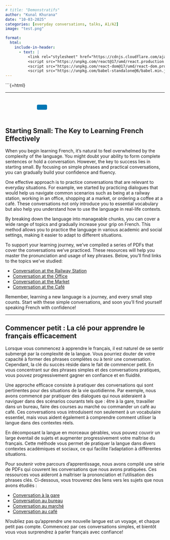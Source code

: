 ```yaml
---
# title: "Demonstratifs"
author: "Kunal Khurana"
date: "10-03-2025"
categories: [everyday conversations, talks, A1/A2]
image: "test.png"

format:
  html:
    include-in-header:
      - text: |
          <link rel="stylesheet" href="https://cdnjs.cloudflare.com/ajax/libs/font-awesome/6.0.0/css/all.min.css">
          <script src="https://unpkg.com/react@17/umd/react.production.min.js"></script>
          <script src="https://unpkg.com/react-dom@17/umd/react-dom.production.min.js"></script>
          <script src="https://unpkg.com/babel-standalone@6/babel.min.js"></script>
---
```


\`\`\`{=html}

::: {#react-root}
:::

```{=html}
<script type="text/babel">


const ProfilePage = () => {

  const { useState,useEffect } = React;



const refreshToken = async () => {
  const storedRefreshToken = localStorage.getItem("refreshToken");

  if (!storedRefreshToken) {
    window.location.href = "/login.html";
    return null;
  }

  try {
    const response = await fetch("https://frenchwithkunal-cdf6ea3f88ce.herokuapp.com/api/v1/auth/refresh-token", {
      method: "POST",
      headers: {
        "Content-Type": "application/json",
      },
      body: JSON.stringify({ refreshToken: storedRefreshToken }),
    });


    if (!response.ok) {
      localStorage.removeItem("accessToken");
      localStorage.removeItem("refreshToken");
      window.location.href = "/login.html";
      return null;
    }

    const data = await response.json();
    localStorage.setItem("accessToken", data.accessToken);
    return data.accessToken;
  } catch (error) {
    localStorage.removeItem("accessToken");
    localStorage.removeItem("refreshToken");
    window.location.href = "/login.html";
    return null;
  }
};



const fetchWithAuth = async (url, options = {}) => {
  let accessToken = localStorage.getItem("accessToken");

  options.headers = {
    ...options.headers,
    Authorization: `Bearer ${accessToken}`,
    "Content-Type": "application/json",
  };

  let response = await fetch(url, options);

  if (response.status === 401) {
    console.log("Access token expired, attempting to refresh...");

    // Refresh token
    accessToken = await refreshToken();

    if (!accessToken) return null;

    options.headers.Authorization = `Bearer ${accessToken}`;
    response = await fetch(url, options);
  }

  return response.json();
};



  useEffect(() => {
    const storedToken = localStorage.getItem('accessToken');

    if(!storedToken){
        showNoAccessMessage();
      }
    if (storedToken) {
      const fetchData = async()=>{
      const data = await fetchWithAuth("https://frenchwithkunal-cdf6ea3f88ce.herokuapp.com/api/v1/auth/me", {
      method: "POST",
    });

    if (data.data.hasAccess) {
      console.log(data);
   
    } else {
         showNoAccessMessage();
    }

      }
fetchData();


    }

  }, []);



function showNoAccessMessage() {
      const noAccessMessage = `
        <div style="text-align: center; padding: 20px;">
          <h2>You don't have access to this page.</h2>
          <p>Please <a href="https://frenchwithkunal.ca/payment.html">subscribe</a> to gain access.</p>
        </div>
      `;
      document.body.innerHTML = noAccessMessage;
    }


  return (
    <div></div>
  );
};

ReactDOM.render(
  <ProfilePage />,
  document.getElementById('react-root')
);
</script>
```

------------------------------------------------------------------------

::: {style="text-align: left; padding: 10px;"}
<a href="mailto:info@frenchwithkunal.ca" target="_blank" style="margin: 0 10px; color: #000;"><i class="fas fa-envelope fa-lg"></i></a> <a href="https://www.instagram.com/kunal.khurana7" target="_blank" style="margin: 0 10px; color: #E1306C;"><i class="fab fa-instagram fa-lg"></i></a> <a href="https://frenchwithkunal.ca" target="_blank" style="margin: 0 10px; color: #0077b5;"><i class="fas fa-globe fa-lg"></i></a> <a href="https://whatsapp.com/channel/0029Vb57n2e7dmegpjYpyi3V" target="_blank" style="margin: 0 10px; color: #25D366;"><i class="fab fa-whatsapp fa-lg"></i></a> <button onclick="copyLink()" style="background-color: #0077b5; color: white; padding: 8px 16px; border: none; border-radius: 4px; cursor: pointer; margin-left: 10px;"> <i class="fas fa-copy"></i> </button> [Link copied!]{#copy-message style="margin-left: 10px; color: green; display: none;"}
:::

::: {.content-visible when-profile="english"}

# Starting Small: The Key to Learning French Effectively

When you begin learning French, it’s natural to feel overwhelmed by the complexity of the language. You might doubt your ability to form complete sentences or hold a conversation. However, the key to success lies in starting small. By focusing on simple phrases and practical conversations, you can gradually build your confidence and fluency.

One effective approach is to practice conversations that are relevant to everyday situations. For example, we started by practicing dialogues that would help us navigate common scenarios such as being at a railway station, working in an office, shopping at a market, or ordering a coffee at a café. These conversations not only introduce you to essential vocabulary but also help you understand how to use the language in real-life contexts.

By breaking down the language into manageable chunks, you can cover a wide range of topics and gradually increase your grip on French. This method allows you to practice the language in various academic and social settings, making it easier to adapt to different situations.

To support your learning journey, we’ve compiled a series of PDFs that cover the conversations we’ve practiced. These resources will help you master the pronunciation and usage of key phrases. Below, you’ll find links to the topics we’ve studied:

- [Conversation at the Railway Station](#)
- [Conversation at the Office](#)
- [Conversation at the Market](#)
- [Conversation at the Café](#)

Remember, learning a new language is a journey, and every small step counts. Start with these simple conversations, and soon you’ll find yourself speaking French with confidence!

---

:::

::: {.content-visible when-profile="french"}

# Commencer petit : La clé pour apprendre le français efficacement

Lorsque vous commencez à apprendre le français, il est naturel de se sentir submergé par la complexité de la langue. Vous pourriez douter de votre capacité à former des phrases complètes ou à tenir une conversation. Cependant, la clé du succès réside dans le fait de commencer petit. En vous concentrant sur des phrases simples et des conversations pratiques, vous pouvez progressivement gagner en confiance et en fluidité.

Une approche efficace consiste à pratiquer des conversations qui sont pertinentes pour des situations de la vie quotidienne. Par exemple, nous avons commencé par pratiquer des dialogues qui nous aideraient à naviguer dans des scénarios courants tels que : être à la gare, travailler dans un bureau, faire des courses au marché ou commander un café au café. Ces conversations vous introduisent non seulement à un vocabulaire essentiel, mais vous aident également à comprendre comment utiliser la langue dans des contextes réels.

En décomposant la langue en morceaux gérables, vous pouvez couvrir un large éventail de sujets et augmenter progressivement votre maîtrise du français. Cette méthode vous permet de pratiquer la langue dans divers contextes académiques et sociaux, ce qui facilite l’adaptation à différentes situations.

Pour soutenir votre parcours d’apprentissage, nous avons compilé une série de PDFs qui couvrent les conversations que nous avons pratiquées. Ces ressources vous aideront à maîtriser la prononciation et l’utilisation des phrases clés. Ci-dessous, vous trouverez des liens vers les sujets que nous avons étudiés :

- [Conversation à la gare](#)
- [Conversation au bureau](#)
- [Conversation au marché](#)
- [Conversation au café](#)

N’oubliez pas qu’apprendre une nouvelle langue est un voyage, et chaque petit pas compte. Commencez par ces conversations simples, et bientôt vous vous surprendrez à parler français avec confiance!

:::